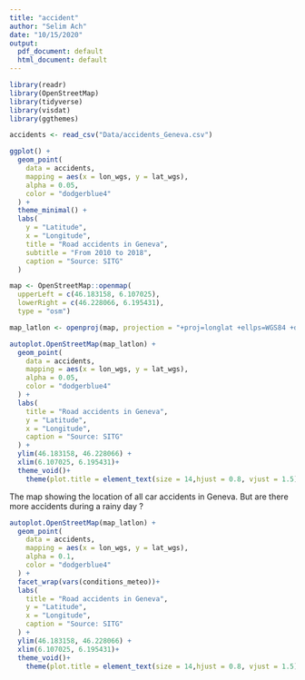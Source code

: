 ```yaml
---
title: "accident"
author: "Selim Ach"
date: "10/15/2020"
output:
  pdf_document: default
  html_document: default
---
```


```r

library(readr)
library(OpenStreetMap)
library(tidyverse)
library(visdat)
library(ggthemes)

accidents <- read_csv("Data/accidents_Geneva.csv")

ggplot() +
  geom_point(
    data = accidents,
    mapping = aes(x = lon_wgs, y = lat_wgs),
    alpha = 0.05,
    color = "dodgerblue4"
  ) +
  theme_minimal() +
  labs(
    y = "Latitude",
    x = "Longitude",
    title = "Road accidents in Geneva",
    subtitle = "From 2010 to 2018",
    caption = "Source: SITG"
  )

```


```r

map <- OpenStreetMap::openmap(
  upperLeft = c(46.183158, 6.107025),
  lowerRight = c(46.228066, 6.195431),
  type = "osm")

map_latlon <- openproj(map, projection = "+proj=longlat +ellps=WGS84 +datum=WGS84 +no_defs")

autoplot.OpenStreetMap(map_latlon) +
  geom_point(
    data = accidents,
    mapping = aes(x = lon_wgs, y = lat_wgs),
    alpha = 0.05,
    color = "dodgerblue4"
  ) +
  labs(
    title = "Road accidents in Geneva",
    y = "Latitude",
    x = "Longitude",
    caption = "Source: SITG"
  ) +
  ylim(46.183158, 46.228066) +
  xlim(6.107025, 6.195431)+
  theme_void()+
    theme(plot.title = element_text(size = 14,hjust = 0.8, vjust = 1.5))
```
The map showing the location of all car accidents in Geneva. But are there more accidents during a rainy day ?

```r

autoplot.OpenStreetMap(map_latlon) +
  geom_point(
    data = accidents,
    mapping = aes(x = lon_wgs, y = lat_wgs),
    alpha = 0.1,
    color = "dodgerblue4"
  ) +
  facet_wrap(vars(conditions_meteo))+
  labs(
    title = "Road accidents in Geneva",
    y = "Latitude",
    x = "Longitude",
    caption = "Source: SITG"
  ) +
  ylim(46.183158, 46.228066) +
  xlim(6.107025, 6.195431)+
  theme_void()+
    theme(plot.title = element_text(size = 14,hjust = 0.8, vjust = 1.5))
  

  

```


